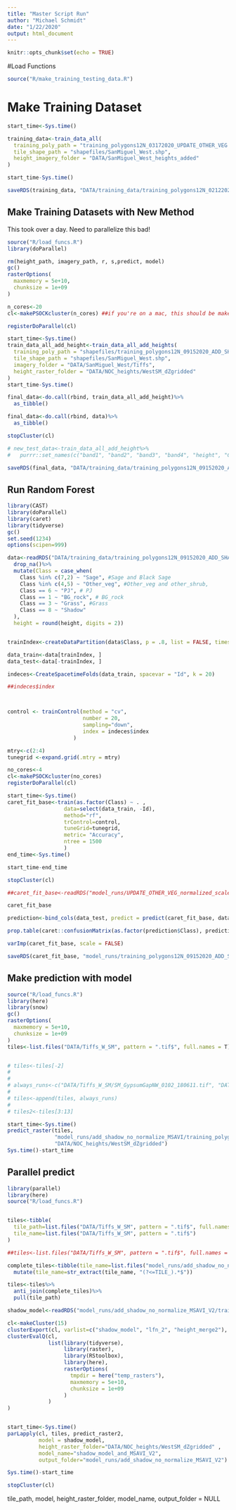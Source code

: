 ```yaml
---
title: "Master Script Run"
author: "Michael Schmidt"
date: "1/22/2020"
output: html_document
---
```


```r
knitr::opts_chunk$set(echo = TRUE)
```

#Load Functions
```r
source("R/make_training_testing_data.R")
```


# Make Training Dataset

```r

start_time<-Sys.time()

training_data<-train_data_all(
  training_poly_path = "training_polygons12N_03172020_UPDATE_OTHER_VEG.shp", 
  tile_shape_path = "shapefiles/SanMiguel_West.shp", 
  height_imagery_folder = "DATA/SanMiguel_West_heights_added"
)

start_time-Sys.time()

saveRDS(training_data, "DATA/training_data/training_polygons12N_02122020_BS_UPDATE2.rds")

```

## Make Training Datasets with New Method
This took over a day. Need to parallelize this bad!
```r
source("R/load_funcs.R")
library(doParallel)

rm(height_path, imagery_path, r, s,predict, model)
gc()
rasterOptions(
  maxmemory = 5e+10,
  chunksize = 1e+09
)

n_cores<-20
cl<-makePSOCKcluster(n_cores) ##if you're on a mac, this should be makeCluster()

registerDoParallel(cl)

start_time<-Sys.time()
train_data_all_add_height<-train_data_all_add_heights(
  training_poly_path = "shapefiles/training_polygons12N_09152020_ADD_SHADOW.shp", 
  tile_shape_path = "shapefiles/SanMiguel_West.shp", 
  imagery_folder = "DATA/SanMiguel_West/Tiffs",
  height_raster_folder = "DATA/NOC_heights/WestSM_dZgridded"
)
start_time-Sys.time()

final_data<-do.call(rbind, train_data_all_add_height)%>%
  as_tibble()

final_data<-do.call(rbind, data)%>%
  as_tibble()

stopCluster(cl)

# new_test_data<-train_data_all_add_height%>%
#   purrr::set_names(c("band1", "band2", "band3", "band4", "height", "Class", "Id"))

saveRDS(final_data, "DATA/training_data/training_polygons12N_09152020_ADD_SHADOW.rds")
```



## Run Random Forest
```r
library(CAST)
library(doParallel)
library(caret)
library(tidyverse)
gc()
set.seed(1234)
options(scipen=999)

data<-readRDS("DATA/training_data/training_polygons12N_09152020_ADD_SHADOW.rds")%>%
  drop_na()%>%
  mutate(Class = case_when(
    Class %in% c(7,2) ~ "Sage", #Sage and Black Sage 
    Class %in% c(4,5) ~ "Other_veg", #Other_veg and other_shrub,
    Class == 6 ~ "PJ", # PJ
    Class == 1 ~ "BG_rock", # BG_rock
    Class == 3 ~ "Grass", #Grass
    Class == 8 ~ "Shadow"
  ),
  height = round(height, digits = 2))


trainIndex<-createDataPartition(data$Class, p = .8, list = FALSE, times = 1)

data_train<-data[trainIndex, ]
data_test<-data[-trainIndex, ]

indeces<-CreateSpacetimeFolds(data_train, spacevar = "Id", k = 20)

##indeces$index



control <- trainControl(method = "cv",
                        number = 20,
                        sampling="down",
                        index = indeces$index
                     )

mtry<-c(2:4)
tunegrid <-expand.grid(.mtry = mtry)

no_cores<-4
cl<-makePSOCKcluster(no_cores)
registerDoParallel(cl)

start_time<-Sys.time()
caret_fit_base<-train(as.factor(Class) ~ . , 
                  data=select(data_train, -Id),
                  method="rf",
                  trControl=control,
                  tuneGrid=tunegrid,
                  metric= "Accuracy",
                  ntree = 1500
                  )
end_time<-Sys.time()

start_time-end_time

stopCluster(cl)

##caret_fit_base<-readRDS("model_runs/UPDATE_OTHER_VEG_normalized_scale_more_data_03282020_new/training_polygons12N_03172020_UPDATE_OTHER_VEG_normalized_scale_more_data_03282020_new.rds")

caret_fit_base

prediction<-bind_cols(data_test, predict = predict(caret_fit_base, data_test))

prop.table(caret::confusionMatrix(as.factor(prediction$Class), prediction$predict)$table, 2)

varImp(caret_fit_base, scale = FALSE)

saveRDS(caret_fit_base, "model_runs/training_polygons12N_09152020_ADD_SHADOW/training_polygons12N_09152020_ADD_SHADOW.rds")


```

## Make prediction with model
```r
source("R/load_funcs.R")
library(here)
library(snow)
gc()
rasterOptions(
  maxmemory = 5e+10,
  chunksize = 1e+09
)
tiles<-list.files("DATA/Tiffs_W_SM", pattern = ".tif$", full.names = T)


# tiles<-tiles[-2]
# 
# 
# always_runs<-c("DATA/Tiffs_W_SM/SM_GypsumGapNW_0102_180611.tif", "DATA/Tiffs_W_SM/SM_GypsumGapNW_0103_180611.tif" , "DATA/Tiffs_W_SM/SM_GypsumGapNW_0104_180611.tif")
# 
# tiles<-append(tiles, always_runs)
# 
# tiles2<-tiles[3:13]

start_time<-Sys.time()
predict_raster(tiles, 
               "model_runs/add_shadow_no_normalize_MSAVI/training_polygons12N_09152020_ADD_SHADOW.rds", 
               "DATA/NOC_heights/WestSM_dZgridded")
Sys.time()-start_time
```

## Parallel predict
```r
library(parallel)
library(here)
source("R/load_funcs.R")


tiles<-tibble(
  tile_path=list.files("DATA/Tiffs_W_SM", pattern = ".tif$", full.names = T),
  tile_name=list.files("DATA/Tiffs_W_SM", pattern = ".tif$")
)

##tiles<-list.files("DATA/Tiffs_W_SM", pattern = ".tif$", full.names = T)

complete_tiles<-tibble(tile_name=list.files("model_runs/add_shadow_no_normalize_MSAVI", pattern = ".tif$"))%>%
  mutate(tile_name=str_extract(tile_name, "(?<=TILE_).*$"))

tiles<-tiles%>%
  anti_join(complete_tiles)%>%
  pull(tile_path)

shadow_model<-readRDS("model_runs/add_shadow_no_normalize_MSAVI_V2/training_polygons12N_09152020_ADD_SHADOW.rds")

cl<-makeCluster(15)
clusterExport(cl, varlist=c("shadow_model", "lfn_2", "height_merge2"), envir=environment())
clusterEvalQ(cl, 
             list(library(tidyverse), 
                  library(raster), 
                  library(RStoolbox), 
                  library(here),
                  rasterOptions(
                    tmpdir = here("temp_rasters"),
                    maxmemory = 5e+10,
                    chunksize = 1e+09
                  )
             )
)


start_time<-Sys.time()
parLapply(cl, tiles, predict_raster2, 
          model = shadow_model, 
          height_raster_folder="DATA/NOC_heights/WestSM_dZgridded" ,
          model_name="shadow_model_and_MSAVI_V2", 
          output_folder="model_runs/add_shadow_no_normalize_MSAVI_V2")

Sys.time()-start_time

stopCluster(cl)
```

tile_path, model, height_raster_folder, model_name, output_folder = NULL
